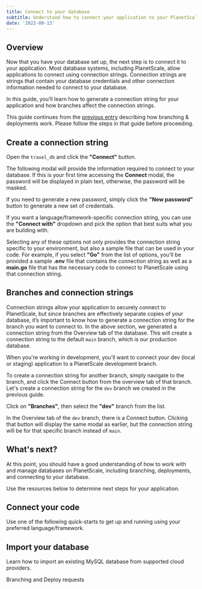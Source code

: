 ```yaml
---
title: Connect to your database
subtitle: Understand how to connect your application to your PlanetScale database.
date: '2022-09-13'
---
```



<VimeoEmbed src="https://player.vimeo.com/video/766936973" alt="Connecting to your PlanetScale database" />

## Overview

Now that you have your database set up, the next step is to connect it to your application. Most database systems, including PlanetScale, allow applications to connect using connection strings. Connection strings are strings that contain your database credentials and other connection information needed to connect to your database.

In this guide, you’ll learn how to generate a connection string for your application and how branches affect the connection strings.

<InfoBlock type="note">

This guide continues from the [previous entry](/docs/onboarding/branching-and-deploy-requests) describing how branching & deployments work. Please follow the steps in that guide before proceeding.

</InfoBlock>

## Create a connection string

Open the `travel_db` and click the **"Connect"** button.

<ImageBlock alt="The Overview tab of the database with the Connect button highlighted." src={overview} />

The following modal will provide the information required to connect to your database. If this is your first time accessing the **Connect** modal, the password will be displayed in plain text, otherwise, the password will be masked.

<ImageBlock alt="The Connect to modal." src={modal} />

If you need to generate a new password, simply click the **"New password"** button to generate a new set of credentials.

<ImageBlock alt="The Connect to modal after the New password button has been clicked." src={modalNewPass} />

If you want a language/framework-specific connection string, you can use the **"Connect with"** dropdown and pick the option that best suits what you are building with.

<ImageBlock alt="The language/framework selector of the Connect modal." src={lang} />

Selecting any of these options not only provides the connection string specific to your environment, but also a sample file that can be used in your code. For example, if you select **"Go"** from the list of options, you’ll be provided a sample **.env** file that contains the connection string as well as a **main.go** file that has the necessary code to connect to PlanetScale using that connection string.

<ImageBlock alt="The Connect modal with Go selected." src={gomodal} />
<ImageBlock alt="The main.go file provided with the connection details." src={mainmodal} />

## Branches and connection strings

Connection strings allow your application to securely connect to PlanetScale, but since branches are effectively separate copies of your database, it’s important to know how to generate a connection string for the branch you want to connect to. In the above section, we generated a connection string from the Overview tab of the database. This will create a connection string to the default `main` branch, which is our production database.

When you're working in development, you'll want to connect your dev (local or staging) application to a PlanetScale development branch.

To create a connection string for another branch, simply navigate to the branch, and click the Connect button from the overview tab of that branch. Let's create a connection string for the `dev` branch we created in the previous guide.

Click on **"Branches"**, then select the **"dev"** branch from the list.

<ImageBlock alt="The branches tab." src={branches} />

In the Overview tab of the `dev` branch, there is a Connect button. Clicking that button will display the same modal as earlier, but the connection string will be for that specific branch instead of `main`.

<ImageBlock alt="The Connect button of the dev branch." src={connect} />

## What's next?

At this point, you should have a good understanding of how to work with and manage databases on PlanetScale, including branching, deployments, and connecting to your database.

Use the resources below to determine next steps for your application.

## Connect your code

Use one of the following quick-starts to get up and running using your preferred language/framework.

<QuickStartsGrid />

## Import your database

Learn how to import an existing MySQL database from supported cloud providers.

<ImportGuidesGrid />

<ButtonLink href="/onboarding/branching-and-deploy-requests" className="mt-3 mb-0">
  <span><Icon name="chevron-left" size="large" className="inline-block" /> Branching and Deploy requests</span>
</ButtonLink>
